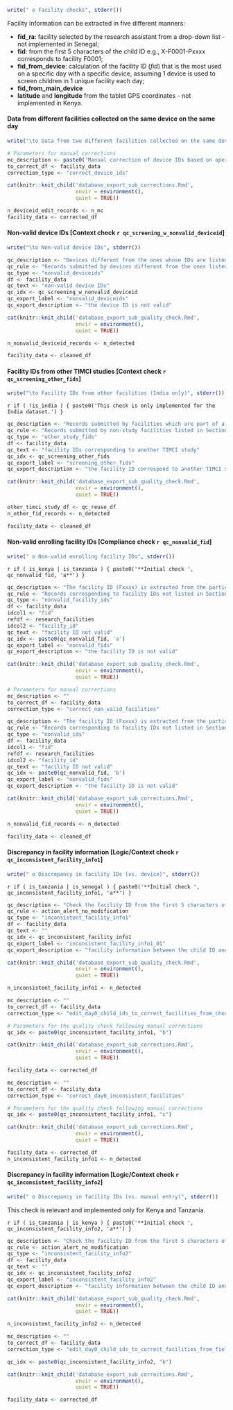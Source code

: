 ```r
write(" o Facility checks", stderr())
```

Facility information can be extracted in five different manners:

* **fid_ra**: facility selected by the research assistant from a drop-down list - not implemented in Senegal;
* **fid**: from the first 5 characters of the child ID e.g., X-F0001-Pxxxx corresponds to facility F0001;
* **fid_from_device**: calculation of the facility ID (*fid*) that is the most used on a specific day with a specific device, assuming 1 device is used to screen children in 1 unique facility each day;
* **fid_from_main_device**
* **latitude** and **longitude** from the tablet GPS coordinates - not implemented in Kenya.

#### Data from different facilities collected on the same device on the same day

```r
write("\to Data from two different facilities collected on the same device on the same day (Tanzania only)", stderr())
```

```r
# Parameters for manual corrections
mc_description <- paste0('Manual correction of device IDs based on operational information from the field.')
to_correct_df <- facility_data
correction_type <- "correct_device_ids"

cat(knitr::knit_child('database_export_sub_corrections.Rmd',
                      envir = environment(),
                      quiet = TRUE))

n_deviceid_edit_records <- n_mc
facility_data <- corrected_df
```

#### Non-valid device IDs [Context check `r qc_screening_w_nonvalid_deviceid`]

```r
write("\to Non-valid device IDs", stderr())
```

```r
qc_description <- "Devices different from the ones whose IDs are listed in Section 2.3 of this report are considered as *non-valid* and may have been used for instance for training purposes. Records submitted by non-valid devices should not be considered as part of the main database."
qc_rule <- "Records submitted by devices different from the ones listed in Section 2.3 of this report are deleted."
qc_type <- "nonvalid_deviceids"
df <- facility_data
qc_text <- "non-valid device IDs"
qc_idx <- qc_screening_w_nonvalid_deviceid
qc_export_label <- "nonvalid_deviceids"
qc_export_description <- "the device ID is not valid"

cat(knitr::knit_child('database_export_sub_quality_check.Rmd',
                      envir = environment(),
                      quiet = TRUE))

n_nonvalid_deviceid_records <- n_detected
```

```r
facility_data <- cleaned_df
```

#### Facility IDs from other TIMCI studies [Context check `r qc_screening_other_fids`]

```r
write("\to Facility IDs from other facilities (India only)", stderr())
```

`r if ( !is_india ) { paste0('This check is only implemented for the India dataset.') }`

```r
qc_description <- "Records submitted by facilities which are part of a different TIMCI study and stored in the same ODK Central project should not be considered as part of the main database."
qc_rule <- "Records submitted by non-study facilities listed in Section 2.3 of this report are deleted."
qc_type <- "other_study_fids"
df <- facility_data
qc_text <- "facility IDs corresponding to another TIMCI study"
qc_idx <- qc_screening_other_fids
qc_export_label <- "screening_other_fids"
qc_export_description <- "the facility ID correspond to another TIMCI study"

cat(knitr::knit_child('database_export_sub_quality_check.Rmd',
                      envir = environment(),
                      quiet = TRUE))

other_timci_study_df <- qc_reuse_df
n_other_fid_records <- n_detected
```

```r
facility_data <- cleaned_df
```

#### Non-valid enrolling facility IDs [Compliance check `r qc_nonvalid_fid`]

```r
write(" o Non-valid enrolling facility IDs", stderr())
```

`r if ( is_kenya | is_tanzania ) { paste0('**Initial check ', qc_nonvalid_fid, 'a**') }`

```r
qc_description <- "The facility ID (Fxxxx) is extracted from the participant enrolment ID (X-Fxxxx-Pxxxx). It should correspond to the ID of one of the research facility listed in Section 2.2 of this report."
qc_rule <- "Records corresponding to facility IDs not listed in Section 2.2 of this report are detected and manually corrected before Day 7 follow-up is conducted where possible."
qc_type <- "nonvalid_facility_ids"
df <- facility_data
idcol1 <- "fid"
refdf <- research_facilities
idcol2 <- "facility_id"
qc_text <- "facility ID not valid"
qc_idx <- paste0(qc_nonvalid_fid, 'a')
qc_export_label <- "nonvalid_fids"
qc_export_description <- "the facility ID is not valid"

cat(knitr::knit_child('database_export_sub_quality_check.Rmd',
                      envir = environment(),
                      quiet = TRUE))
```

```r
# Parameters for manual corrections
mc_description <- ""
to_correct_df <- facility_data
correction_type <- "correct_non_valid_facilities"

qc_description <- "The facility ID (Fxxxx) is extracted from the participant enrolment ID (X-Fxxxx-Pxxxx). It should correspond to the ID of one of the research facility listed in Section 2.2 of this report."
qc_rule <- "Records corresponding to facility IDs not listed in Section 2.2 of this report are deleted."
qc_type <- "nonvalid_ids"
df <- facility_data
idcol1 <- "fid"
refdf <- research_facilities
idcol2 <- "facility_id"
qc_text <- "facility ID not valid"
qc_idx <- paste0(qc_nonvalid_fid, 'b')
qc_export_label <- "nonvalid_fids"
qc_export_description <- "the facility ID is not valid"

cat(knitr::knit_child('database_export_sub_corrections.Rmd',
                      envir = environment(),
                      quiet = TRUE))

n_nonvalid_fid_records <- n_detected
```

```r
facility_data <- cleaned_df
```

#### Discrepancy in facility information [Logic/Context check `r qc_inconsistent_facility_info1`]

```r
write(" o Discrepancy in facility IDs (vs. device)", stderr())
```

`r if ( is_tanzania | is_senegal ) { paste0('**Initial check ', qc_inconsistent_facility_info1, 'a**') }`

```r
qc_description <- "Check the facility ID from the first 5 characters of the child ID versus from the device which is used (assuming 1 device is screening children in 1 unique facility per day)."
qc_rule <- action_alert_no_modification
qc_type <- "inconsistent_facility_info1"
df <- facility_data
qc_text <- ""
qc_idx <- qc_inconsistent_facility_info1
qc_export_label <- "inconsistent_facility_info1_01"
qc_export_description <- "facility information between the child ID and the device is inconsistent"

cat(knitr::knit_child('database_export_sub_quality_check.Rmd',
                      envir = environment(),
                      quiet = TRUE))

n_inconsistent_facility_info1 <- n_detected
```

```r
mc_description <- ""
to_correct_df <- facility_data
correction_type <- "edit_day0_child_ids_to_correct_facilities_from_check"

# Parameters for the quality check following manual corrections
qc_idx <- paste0(qc_inconsistent_facility_info1, "b")

cat(knitr::knit_child('database_export_sub_corrections.Rmd',
                      envir = environment(),
                      quiet = TRUE))

facility_data <- corrected_df
```

```r
mc_description <- ""
to_correct_df <- facility_data
correction_type <- "correct_day0_inconsistent_facilities"

# Parameters for the quality check following manual corrections
qc_idx <- paste0(qc_inconsistent_facility_info1, "c")

cat(knitr::knit_child('database_export_sub_corrections.Rmd',
                      envir = environment(),
                      quiet = TRUE))

facility_data <- corrected_df
n_inconsistent_facility_info1 <- n_detected
```

#### Discrepancy in facility information [Logic/Context check `r qc_inconsistent_facility_info2`]

```r
write(" o Discrepancy in facility IDs (vs. manual entry)", stderr())
```

This check is relevant and implemented only for Kenya and Tanzania.

`r if ( is_tanzania | is_kenya ) { paste0('**Initial check ', qc_inconsistent_facility_info2, 'a**') }`

```r
qc_description <- "Check the facility ID from the first 5 characters of the child ID versus from the research assistant's manual entry."
qc_rule <- action_alert_no_modification
qc_type <- "inconsistent_facility_info2"
df <- facility_data
qc_text <- ""
qc_idx <- qc_inconsistent_facility_info2
qc_export_label <- "inconsistent_facility_info2"
qc_export_description <- "facility information between the child ID and the research assistant's entry is inconsistent"

cat(knitr::knit_child('database_export_sub_quality_check.Rmd',
                      envir = environment(),
                      quiet = TRUE))

n_inconsistent_facility_info2 <- n_detected
```

```r
mc_description <- ""
to_correct_df <- facility_data
correction_type <- "edit_day0_child_ids_to_correct_facilities_from_field_info"

qc_idx <- paste0(qc_inconsistent_facility_info2, "b")

cat(knitr::knit_child('database_export_sub_corrections.Rmd',
                      envir = environment(),
                      quiet = TRUE))

facility_data <- corrected_df
```

